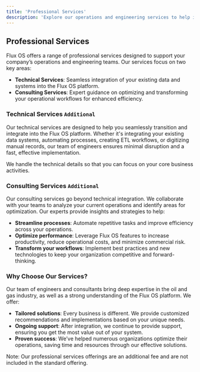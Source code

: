```yaml
---
title: 'Professional Services'
description: 'Explore our operations and engineering services to help integrate and optimize your processes.'
---
```


## Professional Services

Flux OS offers a range of professional services designed to support your company’s operations and engineering teams. Our services focus on two key areas:

- **Technical Services**: Seamless integration of your existing data and systems into the Flux OS platform.
- **Consulting Services**: Expert guidance on optimizing and transforming your operational workflows for enhanced efficiency.

### Technical Services `Additional`

Our technical services are designed to help you seamlessly transition and integrate into the Flux OS platform. Whether it's integrating your existing data systems, automating processes, creating ETL workflows, or digitizing manual records, our team of engineers ensures minimal disruption and a fast, effective implementation.

We handle the technical details so that you can focus on your core business activities.

### Consulting Services `Additional`

Our consulting services go beyond technical integration. We collaborate with your teams to analyze your current operations and identify areas for optimization. Our experts provide insights and strategies to help:

- **Streamline processes**: Automate repetitive tasks and improve efficiency across your operations.
- **Optimize performance**: Leverage Flux OS features to increase productivity, reduce operational costs, and minimize commercial risk.
- **Transform your workflows**: Implement best practices and new technologies to keep your organization competitive and forward-thinking.

### Why Choose Our Services?

Our team of engineers and consultants bring deep expertise in the oil and gas industry, as well as a strong understanding of the Flux OS platform. We offer:

- **Tailored solutions**: Every business is different. We provide customized recommendations and implementations based on your unique needs.
- **Ongoing support**: After integration, we continue to provide support, ensuring you get the most value out of your system.
- **Proven success**: We’ve helped numerous organizations optimize their operations, saving time and resources through our effective solutions.

Note: Our professional services offerings are an additional fee and are not included in the standard offering.